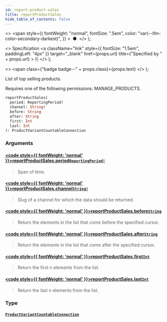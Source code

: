 ```yaml
---
id: report-product-sales
title: reportProductSales
hide_table_of_contents: false
---
```


  <>
    <span
      style={{
        fontWeight: "normal",
        fontSize: ".5em",
        color: "var(--ifm-color-secondary-darkest)",
      }}
    >
      &nbsp;●&nbsp;
    </span>
  </>
);

  <>
    Specification
    <a
      className="link"
      style={{ fontSize: "1.5em", paddingLeft: "4px" }}
      target="\_blank"
      href={props.url}
      title={"Specified by " + props.url}
    >
      ⎘
    </a>
  </>
);

  <>
    <span class={"badge badge--" + props.class}>{props.text}</span>
  </>
);

List of top selling products.

Requires one of the following permissions: MANAGE_PRODUCTS.

```graphql
reportProductSales(
  period: ReportingPeriod!
  channel: String!
  before: String
  after: String
  first: Int
  last: Int
): ProductVariantCountableConnection
```

### Arguments

#### [<code style={{ fontWeight: 'normal' }}>reportProductSales.<b>period</b></code>](#)<Bullet />[`ReportingPeriod!`](../../api-reference/enums/reporting-period) <Badge class="secondary" text="non-null"/> <Badge class="secondary" text="enum"/>

> Span of time.

#### [<code style={{ fontWeight: 'normal' }}>reportProductSales.<b>channel</b></code>](#)<Bullet />[`String!`](../../api-reference/scalars/string) <Badge class="secondary" text="non-null"/> <Badge class="secondary" text="scalar"/>

> Slug of a channel for which the data should be returned.

#### [<code style={{ fontWeight: 'normal' }}>reportProductSales.<b>before</b></code>](#)<Bullet />[`String`](../../api-reference/scalars/string) <Badge class="secondary" text="scalar"/>

> Return the elements in the list that come before the specified cursor.

#### [<code style={{ fontWeight: 'normal' }}>reportProductSales.<b>after</b></code>](#)<Bullet />[`String`](../../api-reference/scalars/string) <Badge class="secondary" text="scalar"/>

> Return the elements in the list that come after the specified cursor.

#### [<code style={{ fontWeight: 'normal' }}>reportProductSales.<b>first</b></code>](#)<Bullet />[`Int`](../../api-reference/scalars/int) <Badge class="secondary" text="scalar"/>

> Return the first n elements from the list.

#### [<code style={{ fontWeight: 'normal' }}>reportProductSales.<b>last</b></code>](#)<Bullet />[`Int`](../../api-reference/scalars/int) <Badge class="secondary" text="scalar"/>

> Return the last n elements from the list.

### Type

#### [`ProductVariantCountableConnection`](../../api-reference/objects/product-variant-countable-connection) <Badge class="secondary" text="object"/>

>
